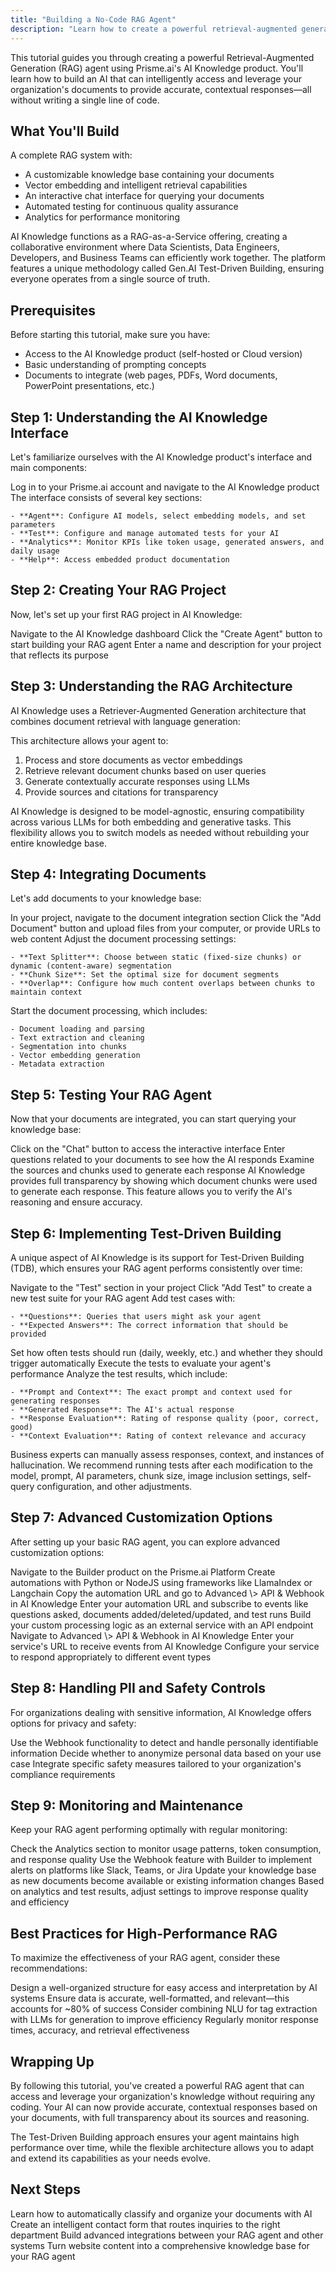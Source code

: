 ```yaml
---
title: "Building a No-Code RAG Agent"
description: "Learn how to create a powerful retrieval-augmented generation agent without writing code using AI Knowledge"
---
```


This tutorial guides you through creating a powerful Retrieval-Augmented Generation (RAG) agent using Prisme.ai's AI Knowledge product. You'll learn how to build an AI that can intelligently access and leverage your organization's documents to provide accurate, contextual responses—all without writing a single line of code.

## What You'll Build

A complete RAG system with:

- A customizable knowledge base containing your documents
- Vector embedding and intelligent retrieval capabilities
- An interactive chat interface for querying your documents
- Automated testing for continuous quality assurance
- Analytics for performance monitoring

<Note>
  AI Knowledge functions as a RAG-as-a-Service offering, creating a collaborative environment where Data Scientists, Data Engineers, Developers, and Business Teams can efficiently work together. The platform features a unique methodology called Gen.AI Test-Driven Building, ensuring everyone operates from a single source of truth.
</Note>

## Prerequisites

Before starting this tutorial, make sure you have:

- Access to the AI Knowledge product (self-hosted or Cloud version)
- Basic understanding of prompting concepts
- Documents to integrate (web pages, PDFs, Word documents, PowerPoint presentations, etc.)

## Step 1: Understanding the AI Knowledge Interface

Let's familiarize ourselves with the AI Knowledge product's interface and main components:

<Steps>
  <Step title="Access AI Knowledge">
    Log in to your Prisme.ai account and navigate to the AI Knowledge product
  </Step>
  <Step title="Explore the Navigation">
    The interface consists of several key sections:

    - **Agent**: Configure AI models, select embedding models, and set parameters
    - **Test**: Configure and manage automated tests for your AI
    - **Analytics**: Monitor KPIs like token usage, generated answers, and daily usage
    - **Help**: Access embedded product documentation
  </Step>
</Steps>

## Step 2: Creating Your RAG Project

Now, let's set up your first RAG project in AI Knowledge:

<Steps>
  <Step title="Access Your Dashboard">
    Navigate to the AI Knowledge dashboard
  </Step>
  <Step title="Create a New Agent">
    Click the "Create Agent" button to start building your RAG agent
  </Step>
  <Step title="Configure Project Settings">
    Enter a name and description for your project that reflects its purpose
  </Step>
</Steps>

## Step 3: Understanding the RAG Architecture

AI Knowledge uses a Retriever-Augmented Generation architecture that combines document retrieval with language generation:

This architecture allows your agent to:

1. Process and store documents as vector embeddings
2. Retrieve relevant document chunks based on user queries
3. Generate contextually accurate responses using LLMs
4. Provide sources and citations for transparency

<Note>
  AI Knowledge is designed to be model-agnostic, ensuring compatibility across various LLMs for both embedding and generative tasks. This flexibility allows you to switch models as needed without rebuilding your entire knowledge base.
</Note>

## Step 4: Integrating Documents

Let's add documents to your knowledge base:

<Steps>
  <Step title="Access Document Integration">
    In your project, navigate to the document integration section
  </Step>
  <Step title="Upload Documents">
    Click the "Add Document" button and upload files from your computer, or provide URLs to web content
  </Step>
  <Step title="Configure Document Processing">
    Adjust the document processing settings:

    - **Text Splitter**: Choose between static (fixed-size chunks) or dynamic (content-aware) segmentation
    - **Chunk Size**: Set the optimal size for document segments
    - **Overlap**: Configure how much content overlaps between chunks to maintain context
  </Step>
  <Step title="Process Documents">
    Start the document processing, which includes:

    - Document loading and parsing
    - Text extraction and cleaning
    - Segmentation into chunks
    - Vector embedding generation
    - Metadata extraction
  </Step>
</Steps>

## Step 5: Testing Your RAG Agent

Now that your documents are integrated, you can start querying your knowledge base:

<Steps>
  <Step title="Access the Chat Interface">
    Click on the "Chat" button to access the interactive interface
  </Step>
  <Step title="Ask Questions">
    Enter questions related to your documents to see how the AI responds
  </Step>
  <Step title="Review Sources and Chunks">
    Examine the sources and chunks used to generate each response
  </Step>
</Steps>

<Note>
  AI Knowledge provides full transparency by showing which document chunks were used to generate each response. This feature allows you to verify the AI's reasoning and ensure accuracy.
</Note>

## Step 6: Implementing Test-Driven Building

A unique aspect of AI Knowledge is its support for Test-Driven Building (TDB), which ensures your RAG agent performs consistently over time:

<Steps>
  <Step title="Access the Testing Module">
    Navigate to the "Test" section in your project
  </Step>
  <Step title="Create a Test Suite">
    Click "Add Test" to create a new test suite for your RAG agent
  </Step>
  <Step title="Define Test Cases">
    Add test cases with:

    - **Questions**: Queries that users might ask your agent
    - **Expected Answers**: The correct information that should be provided
  </Step>
  <Step title="Configure Test Settings">
    Set how often tests should run (daily, weekly, etc.) and whether they should trigger automatically
  </Step>
  <Step title="Run Tests">
    Execute the tests to evaluate your agent's performance
  </Step>
  <Step title="Review Results">
    Analyze the test results, which include:

    - **Prompt and Context**: The exact prompt and context used for generating responses
    - **Generated Response**: The AI's actual response
    - **Response Evaluation**: Rating of response quality (poor, correct, good)
    - **Context Evaluation**: Rating of context relevance and accuracy
  </Step>
</Steps>

<Note>
  Business experts can manually assess responses, context, and instances of hallucination. We recommend running tests after each modification to the model, prompt, AI parameters, chunk size, image inclusion settings, self-query configuration, and other adjustments.
</Note>

## Step 7: Advanced Customization Options

After setting up your basic RAG agent, you can explore advanced customization options:

<Tabs>
  <Tab title="Using Builder Product">
    <Steps>
      <Step title="Access the Builder">
        Navigate to the Builder product on the Prisme.ai Platform
      </Step>
      <Step title="Implement Custom Logic">
        Create automations with Python or NodeJS using frameworks like LlamaIndex or Langchain
      </Step>
      <Step title="Connect to AI Knowledge">
        Copy the automation URL and go to Advanced \> API & Webhook in AI Knowledge
      </Step>
      <Step title="Enable Webhook">
        Enter your automation URL and subscribe to events like questions asked, documents added/deleted/updated, and test runs
      </Step>
    </Steps>
  </Tab>
  <Tab title="Using External Code">
    <Steps>
      <Step title="Develop External Service">
        Build your custom processing logic as an external service with an API endpoint
      </Step>
      <Step title="Configure Webhook">
        Navigate to Advanced \> API & Webhook in AI Knowledge
      </Step>
      <Step title="Connect Your Service">
        Enter your service's URL to receive events from AI Knowledge
      </Step>
      <Step title="Set Up Event Handlers">
        Configure your service to respond appropriately to different event types
      </Step>
    </Steps>
  </Tab>
</Tabs>

## Step 8: Handling PII and Safety Controls

For organizations dealing with sensitive information, AI Knowledge offers options for privacy and safety:

<Steps>
  <Step title="Implement PII Controls">
    Use the Webhook functionality to detect and handle personally identifiable information
  </Step>
  <Step title="Configure Data Anonymization">
    Decide whether to anonymize personal data based on your use case
  </Step>
  <Step title="Add Custom Safety Controls">
    Integrate specific safety measures tailored to your organization's compliance requirements
  </Step>
</Steps>

## Step 9: Monitoring and Maintenance

Keep your RAG agent performing optimally with regular monitoring:

<Steps>
  <Step title="Review Analytics">
    Check the Analytics section to monitor usage patterns, token consumption, and response quality
  </Step>
  <Step title="Set Up Alerts">
    Use the Webhook feature with Builder to implement alerts on platforms like Slack, Teams, or Jira

  </Step>
  <Step title="Regular Maintenance">
    Update your knowledge base as new documents become available or existing information changes
  </Step>
  <Step title="Performance Optimization">
    Based on analytics and test results, adjust settings to improve response quality and efficiency
  </Step>
</Steps>

## Best Practices for High-Performance RAG

To maximize the effectiveness of your RAG agent, consider these recommendations:

<CardGroup cols="2">
  <Card title="Knowledge Architecture" icon="sitemap">
    Design a well-organized structure for easy access and interpretation by AI systems
  </Card>
  <Card title="Data Quality" icon="database">
    Ensure data is accurate, well-formatted, and relevant—this accounts for ~80% of success
  </Card>
  <Card title="Hybrid Technologies" icon="code-branch">
    Consider combining NLU for tag extraction with LLMs for generation to improve efficiency
  </Card>
  <Card title="Continuous Optimization" icon="arrow-trend-up">
    Regularly monitor response times, accuracy, and retrieval effectiveness
  </Card>
</CardGroup>

## Wrapping Up

By following this tutorial, you've created a powerful RAG agent that can access and leverage your organization's knowledge without requiring any coding. Your AI can now provide accurate, contextual responses based on your documents, with full transparency about its sources and reasoning.

The Test-Driven Building approach ensures your agent maintains high performance over time, while the flexible architecture allows you to adapt and extend its capabilities as your needs evolve.

## Next Steps

<CardGroup cols="2">
  <Card title="Document Classification" icon="file" href="/resources/tutorials/data-classification-agent">
    Learn how to automatically classify and organize your documents with AI
  </Card>
  <Card title="AI Contact Routing" icon="phone" href="/resources/tutorials/ai-contact-routing">
    Create an intelligent contact form that routes inquiries to the right department
  </Card>
  <Card title="Webhook Integration" icon="webhook" href="/resources/tutorials/webhook-builder">
    Build advanced integrations between your RAG agent and other systems
  </Card>
  <Card title="Website to RAG" icon="globe" href="/resources/tutorials/website-to-rag-agent">
    Turn website content into a comprehensive knowledge base for your RAG agent
  </Card>
</CardGroup>